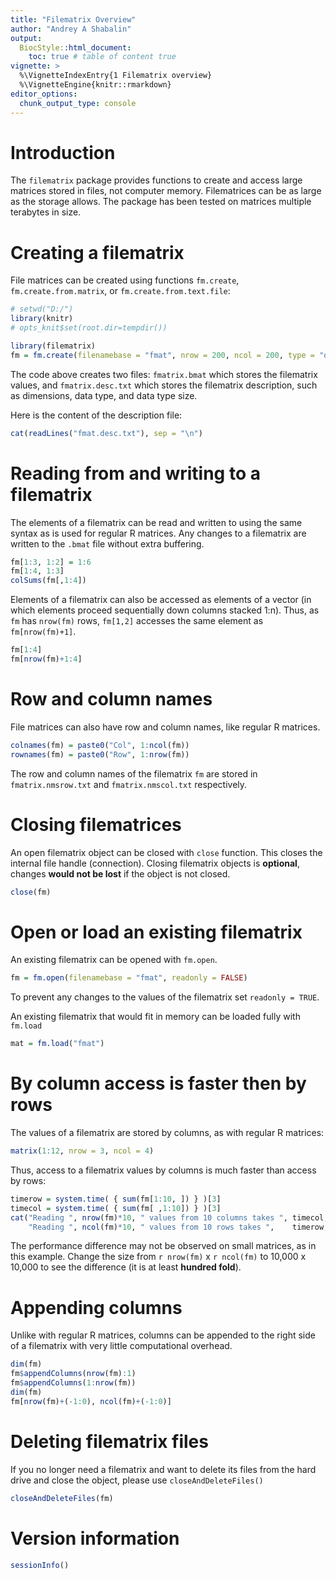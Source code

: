 ---
title: "Filematrix Overview"
author: "Andrey A Shabalin"
output: 
  BiocStyle::html_document:
    toc: true # table of content true
vignette: >
  %\VignetteIndexEntry{1 Filematrix overview}
  %\VignetteEngine{knitr::rmarkdown}
editor_options: 
  chunk_output_type: console
---

# Introduction

The `filematrix` package provides functions to create and access
large matrices stored in files, not computer memory.
Filematrices can be as large as the storage allows.
The package has been tested on matrices multiple terabytes in size.

# Creating a filematrix

File matrices can be created using functions `fm.create`, 
`fm.create.from.matrix`, or `fm.create.from.text.file`:

```{r setup, echo=FALSE}
# setwd("D:/")
library(knitr)
# opts_knit$set(root.dir=tempdir())
```


```{r message=FALSE}
library(filematrix)
fm = fm.create(filenamebase = "fmat", nrow = 200, ncol = 200, type = "double")
```

The code above creates two files: 
`fmatrix.bmat` which stores the filematrix values, and 
`fmatrix.desc.txt` which stores the filematrix description, 
such as dimensions, data type, and data type size.

Here is the content of the description file:

```{r comment=""}
cat(readLines("fmat.desc.txt"), sep = "\n")
```

# Reading from and writing to a filematrix

The elements of a filematrix can be read and written to
using the same syntax as is used for regular R matrices.
Any changes to a filematrix are written to the `.bmat` file
without extra buffering.


```{r}
fm[1:3, 1:2] = 1:6
fm[1:4, 1:3]
colSums(fm[,1:4])
```

Elements of a filematrix can also be accessed as elements of a vector 
(in which elements proceed sequentially down columns stacked 1:n). 
Thus, as `fm` has `nrow(fm)` rows, `fm[1,2]` accesses 
the same element as `fm[nrow(fm)+1]`.

```{r}
fm[1:4]
fm[nrow(fm)+1:4]
```


# Row and column names

File matrices can also have row and column names, like regular R matrices.

```{r}
colnames(fm) = paste0("Col", 1:ncol(fm))
rownames(fm) = paste0("Row", 1:nrow(fm))
```

The row and column names of the filematrix `fm` are stored in `fmatrix.nmsrow.txt` and `fmatrix.nmscol.txt` respectively.

# Closing filematrices

An open filematrix object can be closed with `close` function. This closes the internal file handle (connection).
Closing filematrix objects is **optional**, changes **would not be lost** if the object is not closed.

```{r}
close(fm)
```

# Open or load an existing filematrix

An existing filematrix can be opened with `fm.open`.

```{r}
fm = fm.open(filenamebase = "fmat", readonly = FALSE)
```

To prevent any changes to the values of the filematrix set `readonly = TRUE`.

An existing filematrix that would fit in memory can be loaded fully with `fm.load`

```{r}
mat = fm.load("fmat")
```

# By column access is faster then by rows

The values of a filematrix are stored by columns, as with regular R matrices:

```{r}
matrix(1:12, nrow = 3, ncol = 4)
```

Thus, access to a filematrix values by columns is much faster than access by rows:

```{r row-col-timing}
timerow = system.time( { sum(fm[1:10, ]) } )[3]
timecol = system.time( { sum(fm[ ,1:10]) } )[3]
cat("Reading ", nrow(fm)*10, " values from 10 columns takes ", timecol, " seconds", "\n",
    "Reading ", ncol(fm)*10, " values from 10 rows takes ",    timerow, " seconds", "\n", sep = "")
```

The performance difference may not be observed 
on small matrices, as in this example. 
Change the size from `r nrow(fm)` x `r ncol(fm)` to 
10,000 x 10,000 to see the difference
(it is at least **hundred fold**).

# Appending columns

Unlike with regular R matrices, columns can be appended to 
the right side of a filematrix with very little computational overhead.

```{r}
dim(fm)
fm$appendColumns(nrow(fm):1)
fm$appendColumns(1:nrow(fm))
dim(fm)
fm[nrow(fm)+(-1:0), ncol(fm)+(-1:0)]

```

# Deleting filematrix files

If you no longer need a filematrix and want to delete its files from the hard drive and close the object,
please use `closeAndDeleteFiles()`

```{r}
closeAndDeleteFiles(fm)
```

# Version information

```{r version}
sessionInfo()
```

